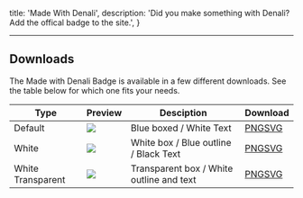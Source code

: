
  title: 'Made With Denali',
  description: 'Did you make something with Denali? Add the offical badge to the site.',
}

<div className="denali-markdown">

---

## Downloads
The Made with Denali Badge is available in a few different downloads. See the table below for which one fits your needs.

|Type|Preview|Desciption|Download|
|-----|-----|-----|-----|
|Default|<img class="w-auto h-7 p-2" src='/downloads/made-with-denali/denali-badge-blue.png' />|Blue boxed / White Text|<a class="button is-ghost m-r-10" href="/downloads/made-with-denali/denali-badge-blue.png" download>PNG</a><a class="button is-ghost m-r-10" href="/downloads/made-with-denali/denali-badge-blue.svg" download>SVG</a>|
|White|<img class="w-auto h-7 p-2" src='/downloads/made-with-denali/denali-badge-white.png' />|White box / Blue outline / Black Text|<a class="button is-ghost m-r-10" href="/downloads/made-with-denali/denali-badge-white.png" download>PNG</a><a class="button is-ghost m-r-10" href="/downloads/made-with-denali/denali-badge-white.svg" download>SVG</a>|
|White Transparent|<img class="w-auto h-7 p-2 has-bg-grey-800" src='/downloads/made-with-denali/denali-badge-white-transparent.png' />|Transparent box / White outline and text|<a class="button is-ghost m-r-10" href="/downloads/made-with-denali/denali-badge-white-transparent.png" download>PNG</a><a class="button is-ghost m-r-10" href="/downloads/made-with-denali/denali-badge-white-transparent.svg" download>SVG</a>|

</div>
